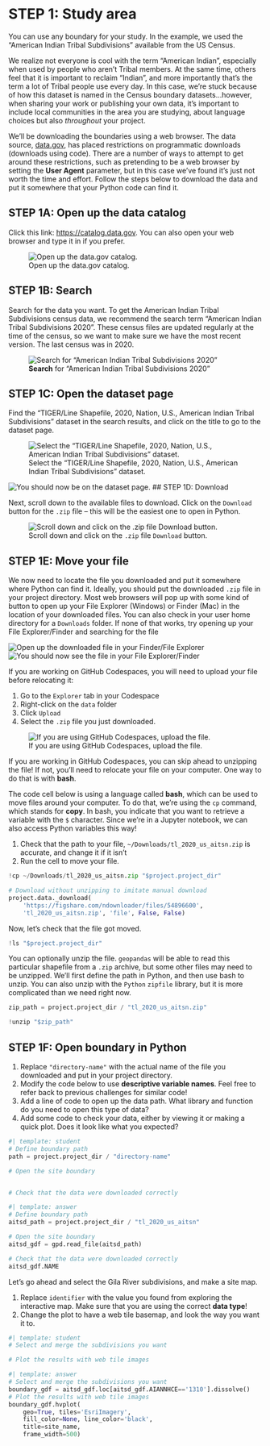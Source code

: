 # STEP 1: Study area

You can use any boundary for your study. In the example, we used the "American Indian Tribal Subdivisions" available from the US Census.

::: {.callout-info .column-margin title="Nothing about us without us"}
We realize not everyone is cool with the term "American Indian", especially when used by people who aren't Tribal members. At the same time, others feel that it is important to reclaim "Indian", and more importantly that's the term a lot of Tribal people use every day. In this case, we're stuck because of how this dataset is named in the Census boundary datasets...however, when sharing your work or publishing your own data, it's important to include local communities in the area you are studying, about language choices but also *throughout* your project.
:::

We'll be downloading the boundaries using a web browser. The data source, [data.gov](https://catalog.data.gov/), has placed restrictions on programmatic downloads (downloads using code). There are a number of ways to attempt to get around these restrictions, such as pretending to be a web browser by setting the **User Agent** parameter, but in this case we've found it's just not worth the time and effort. Follow the steps below to download the data and put it somewhere that your Python code can find it.

## STEP 1A: Open up the data catalog

Click this link: [https://catalog.data.gov](https://catalog.data.gov/). You can also open your web browser and type it in if you prefer.

![Open up the data.gov catalog.](/img/earth-analytics/download/aitsd/01-catalog.png)

## STEP 1B: Search

Search for the data you want. To get the American Indian Tribal Subdivisions census data, we recommend the search term "American Indian Tribal Subdivisions 2020". These census files are updated regularly at the time of the census, so we want to make sure we have the most recent version. The last census was in 2020.

![**Search** for "American Indian Tribal Subdivisions 2020"](/img/earth-analytics/download/aitsd/02-search.png)

## STEP 1C: Open the dataset page

Find the "TIGER/Line Shapefile, 2020, Nation, U.S., American Indian Tribal Subdivisions" dataset in the search results, and click on the title to go to the dataset page.

![Select the "TIGER/Line Shapefile, 2020, Nation, U.S., American Indian Tribal Subdivisions" dataset.](/img/earth-analytics/download/aitsd/03-select.png)

![You should now be on the dataset page.](/img/earth-analytics/download/aitsd/04-dataset.png)
## STEP 1D: Download

Next, scroll down to the available files to download. Click on the `Download` button for the `.zip` file -- this will be the easiest one to open in Python.

![Scroll down and click on the `.zip` file `Download` button.](/img/earth-analytics/download/aitsd/05-download)

## STEP 1E: Move your file

We now need to locate the file you downloaded and put it somewhere where Python can find it. Ideally, you should put the downloaded `.zip` file in your project directory. Most web browsers will pop up with some kind of button to open up your File Explorer (Windows) or Finder (Mac) in the location of your downloaded files. You can also check in your user home directory for a `Downloads` folder. If none of that works, try opening up your File Explorer/Finder and searching for the file

![Open up the downloaded file in your Finder/File Explorer](/img/earth-analytics/download/aitsd/06-open-folder.png)
![You should now see the file in your File Explorer/Finder](/img/earth-analytics/download/aitsd/07-view.png)

If you are working on GitHub Codespaces, you will need to upload your file before relocating it:

  1. Go to the `Explorer` tab in your Codespace
  2. Right-click on the `data` folder
  3. Click `Upload`
  4. Select the `.zip` file you just downloaded.

![If you are using GitHub Codespaces, upload the file.](/img/earth-analytics/download/aitsd/08-upload.png)

If you are working in GitHub Codespaces, you can skip ahead to unzipping the file! If not, you'll need to relocate your file on your computer. One way to do that is with **bash**.

::: {.callout-task}

The code cell below is using a language called **bash**, which can be used to move files around your computer. To do that, we're using the `cp` command, which stands for **copy**. In bash, you indicate that you want to retrieve a variable with the `$` character. Since we're in a Jupyter notebook, we can also access Python variables this way!

  1. Check that the path to your file, `~/Downloads/tl_2020_us_aitsn.zip` is accurate, and change it if it isn't
  2. Run the cell to move your file.

:::

```python
!cp ~/Downloads/tl_2020_us_aitsn.zip "$project.project_dir"
```

::: {.content-hidden}
```python
# Download without unzipping to imitate manual download
project.data._download(
    'https://figshare.com/ndownloader/files/54896600', 
    'tl_2020_us_aitsn.zip', 'file', False, False)
```
:::

Now, let's check that the file got moved.

```python
!ls "$project.project_dir"
```

You can optionally unzip the file. `geopandas` will be able to read this particular shapefile from a `.zip` archive, but some other files may need to be unzipped. We'll first define the path in Python, and then use bash to unzip. You can also unzip with the `Python` `zipfile` library, but it is more complicated than we need right now.

```python
zip_path = project.project_dir / "tl_2020_us_aitsn.zip"
```

```python
!unzip "$zip_path"
```

## STEP 1F: Open boundary in Python

::: {.callout-task}

  1. Replace `"directory-name"` with the actual name of the file you downloaded and put in your project directory.
  2. Modify the code below to use **descriptive variable names**. Feel free to refer back to previous challenges for similar code!
  3. Add a line of code to open up the data path. What library and function do you need to open this type of data?
  4. Add some code to check your data, either by viewing it or making a quick plot. Does it look like what you expected?

:::

```python
#| template: student
# Define boundary path
path = project.project_dir / "directory-name"

# Open the site boundary


# Check that the data were downloaded correctly

```

::: {.content-visible when-format="html"}
```python
#| template: answer
# Define boundary path
aitsd_path = project.project_dir / "tl_2020_us_aitsn"

# Open the site boundary
aitsd_gdf = gpd.read_file(aitsd_path)

# Check that the data were downloaded correctly
aitsd_gdf.NAME
```
:::


Let's go ahead and select the Gila River subdivisions, and make a site map.

::: {.callout-task}

  1. Replace `identifier` with the value you found from exploring the interactive map. Make sure that you are using the correct **data type**!
  2. Change the plot to have a web tile basemap, and look the way you want it to.

:::

```python
#| template: student
# Select and merge the subdivisions you want

# Plot the results with web tile images

```

```python
#| template: answer
# Select and merge the subdivisions you want
boundary_gdf = aitsd_gdf.loc[aitsd_gdf.AIANNHCE=='1310'].dissolve()
# Plot the results with web tile images
boundary_gdf.hvplot(
    geo=True, tiles='EsriImagery',
    fill_color=None, line_color='black',
    title=site_name,
    frame_width=500)
```


